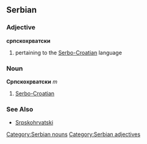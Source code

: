 ==Serbian==
===Adjective===
'''српскохрватски'''
#pertaining to the [[Serbo-Croatian]] language
===Noun===
'''Српскохрватски''' ''m''
#[[Serbo-Croatian]]
===See Also===
*[[Srpskohrvatski]]
[[Category:Serbian nouns]]
[[Category:Serbian adjectives]]